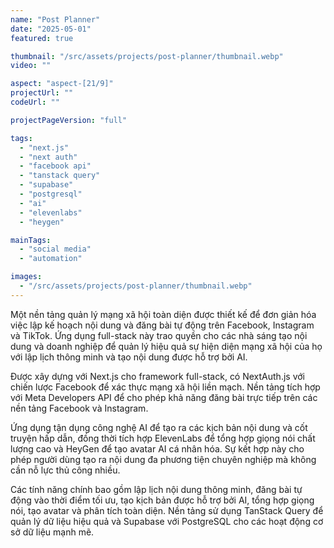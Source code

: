 ```yaml
---
name: "Post Planner"
date: "2025-05-01"
featured: true

thumbnail: "/src/assets/projects/post-planner/thumbnail.webp"
video: ""

aspect: "aspect-[21/9]"
projectUrl: ""
codeUrl: ""

projectPageVersion: "full"

tags:
  - "next.js"
  - "next auth"
  - "facebook api"
  - "tanstack query"
  - "supabase"
  - "postgresql"
  - "ai"
  - "elevenlabs"
  - "heygen"

mainTags:
  - "social media"
  - "automation"

images:
  - "/src/assets/projects/post-planner/thumbnail.webp"
---
```


Một nền tảng quản lý mạng xã hội toàn diện được thiết kế để đơn giản hóa việc lập kế hoạch nội dung và đăng bài tự động trên Facebook, Instagram và TikTok. Ứng dụng full-stack này trao quyền cho các nhà sáng tạo nội dung và doanh nghiệp để quản lý hiệu quả sự hiện diện mạng xã hội của họ với lập lịch thông minh và tạo nội dung được hỗ trợ bởi AI.

Được xây dựng với Next.js cho framework full-stack, có NextAuth.js với chiến lược Facebook để xác thực mạng xã hội liền mạch. Nền tảng tích hợp với Meta Developers API để cho phép khả năng đăng bài trực tiếp trên các nền tảng Facebook và Instagram.

Ứng dụng tận dụng công nghệ AI để tạo ra các kịch bản nội dung và cốt truyện hấp dẫn, đồng thời tích hợp ElevenLabs để tổng hợp giọng nói chất lượng cao và HeyGen để tạo avatar AI cá nhân hóa. Sự kết hợp này cho phép người dùng tạo ra nội dung đa phương tiện chuyên nghiệp mà không cần nỗ lực thủ công nhiều.

Các tính năng chính bao gồm lập lịch nội dung thông minh, đăng bài tự động vào thời điểm tối ưu, tạo kịch bản được hỗ trợ bởi AI, tổng hợp giọng nói, tạo avatar và phân tích toàn diện. Nền tảng sử dụng TanStack Query để quản lý dữ liệu hiệu quả và Supabase với PostgreSQL cho các hoạt động cơ sở dữ liệu mạnh mẽ.
